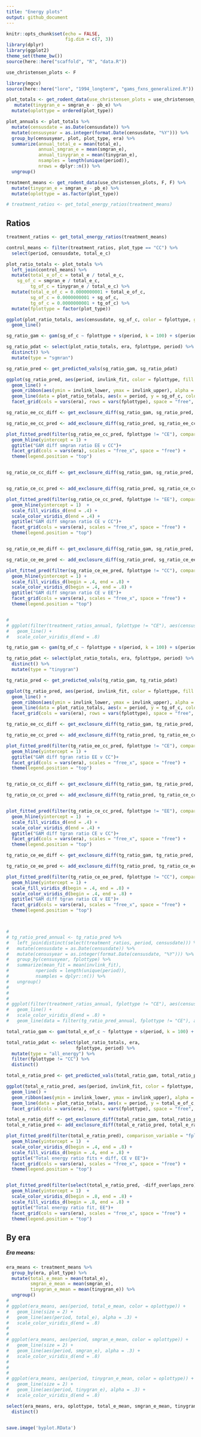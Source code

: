 ```yaml
---
title: "Energy plots"
output: github_document
---
```


```r
knitr::opts_chunk$set(echo = FALSE,
                      fig.dim = c(7, 3))
library(dplyr)
library(ggplot2)
theme_set(theme_bw())
source(here::here("scaffold", "R", "data.R"))
```

```r

use_christensen_plots <- F

library(mgcv)
source(here::here("lore", "1994_longterm", "gams_fxns_generalized.R"))

plot_totals <- get_rodent_data(use_christensen_plots = use_christensen_plots, return_plot = T) %>%
   mutate(tinygran_e = smgran_e - pb_e) %>%
  mutate(oplottype = ordered(plot_type))

plot_annuals <- plot_totals %>%
  mutate(censusdate = as.Date(censusdate)) %>%
  mutate(censusyear = as.integer(format.Date(censusdate, "%Y"))) %>%
  group_by(censusyear, plot, plot_type, era) %>%
  summarize(annual_total_e = mean(total_e),
            annual_smgran_e = mean(smgran_e),
            annual_tinygran_e = mean(tinygran_e),
            nsamples = length(unique(period)),
            nrows = dplyr::n()) %>%
  ungroup()

treatment_means <- get_rodent_data(use_christensen_plots, F, F) %>%
  mutate(tinygran_e = smgran_e - pb_e) %>%
  mutate(oplottype = as.factor(plot_type))

# treatment_ratios <- get_total_energy_ratios(treatment_means)

```


## Ratios


```r
treatment_ratios <- get_total_energy_ratios(treatment_means) 

control_means <- filter(treatment_ratios, plot_type == "CC") %>%
  select(period, censusdate, total_e_c)

plot_ratio_totals <- plot_totals %>%
  left_join(control_means) %>%
  mutate(total_e_of_c = total_e / total_e_c,
    sg_of_c = smgran_e / total_e_c,
         tg_of_c = tinygran_e / total_e_c) %>%
  mutate(total_e_of_c = 0.0000000001 + total_e_of_c,
         sg_of_c = 0.0000000001 + sg_of_c,
         tg_of_c = 0.0000000001 + tg_of_c) %>%
  mutate(fplottype = factor(plot_type))

```

```r

ggplot(plot_ratio_totals, aes(censusdate, sg_of_c, color = fplottype, group = plot)) +
  geom_line()

```



```r

sg_ratio_gam <- gam(sg_of_c ~ fplottype + s(period, k = 100) + s(period, by = fplottype, k = 100), family = "Gamma", data = plot_ratio_totals)

sg_ratio_pdat <- select(plot_ratio_totals, era, fplottype, period) %>%
  distinct() %>%
  mutate(type = "sgmran")

sg_ratio_pred <- get_predicted_vals(sg_ratio_gam, sg_ratio_pdat)

```

```r
ggplot(sg_ratio_pred, aes(period, invlink_fit, color = fplottype, fill = fplottype)) +
  geom_line() +
  geom_ribbon(aes(ymin = invlink_lower, ymax = invlink_upper), alpha = .5) +
  geom_line(data = plot_ratio_totals, aes(x = period, y = sg_of_c, color = fplottype, group = as.factor(plot)), inherit.aes= F) +
  facet_grid(cols = vars(era), rows = vars(fplottype), space = "free", scales = "free")
```

```r

sg_ratio_ee_cc_diff <- get_exclosure_diff(sg_ratio_gam, sg_ratio_pred, comparison_variable = "fplottype", comparison_level = 3)

sg_ratio_ee_cc_pred <- add_exclosure_diff(sg_ratio_pred, sg_ratio_ee_cc_diff)

plot_fitted_pred(filter(sg_ratio_ee_cc_pred, fplottype != "CE"), comparison_variable = "fplottype") +
  geom_hline(yintercept = 1) +
  ggtitle("GAM diff smgran ratio EE v CC")+
  facet_grid(cols = vars(era), scales = "free_x", space = "free") +
  theme(legend.position = "top")


sg_ratio_ce_cc_diff <- get_exclosure_diff(sg_ratio_gam, sg_ratio_pred, comparison_variable = "fplottype", comparison_level = 2)


sg_ratio_ce_cc_pred <- add_exclosure_diff(sg_ratio_pred, sg_ratio_ce_cc_diff)

plot_fitted_pred(filter(sg_ratio_ce_cc_pred, fplottype != "EE"), comparison_variable = "fplottype") +
  geom_hline(yintercept = 1)  +
  scale_fill_viridis_d(end = .4) +
  scale_color_viridis_d(end = .4) +
  ggtitle("GAM diff smgran ratio CE v CC")+
  facet_grid(cols = vars(era), scales = "free_x", space = "free") +
  theme(legend.position = "top")


sg_ratio_ce_ee_diff <- get_exclosure_diff(sg_ratio_gam, sg_ratio_pred, comparison_variable = "fplottype", comparison_level = 3, reference_level = 2)

sg_ratio_ce_ee_pred <- add_exclosure_diff(sg_ratio_pred, sg_ratio_ce_ee_diff)

plot_fitted_pred(filter(sg_ratio_ce_ee_pred, fplottype != "CC"), comparison_variable = "fplottype") +
  geom_hline(yintercept = 1) +
  scale_fill_viridis_d(begin = .4, end = .8) +
  scale_color_viridis_d(begin = .4, end = .8) +
  ggtitle("GAM diff smgran ratio CE v EE")+
  facet_grid(cols = vars(era), scales = "free_x", space = "free") +
  theme(legend.position = "top")


# 
# ggplot(filter(treatment_ratios_annual, fplottype != "CE"), aes(censusyear, mean_sg_ratio, color = fplottype)) +
#   geom_line() +
#   scale_color_viridis_d(end = .8)

```


```r

tg_ratio_gam <- gam(tg_of_c ~ fplottype + s(period, k = 100) + s(period, by = fplottype, k = 100), family = "Gamma", data = plot_ratio_totals)

tg_ratio_pdat <- select(plot_ratio_totals, era, fplottype, period) %>%
  distinct() %>%
  mutate(type = "tinygran")

tg_ratio_pred <- get_predicted_vals(tg_ratio_gam, tg_ratio_pdat)
```

```r
ggplot(tg_ratio_pred, aes(period, invlink_fit, color = fplottype, fill = fplottype)) +
  geom_line() +
  geom_ribbon(aes(ymin = invlink_lower, ymax = invlink_upper), alpha = .5) +
  geom_line(data = plot_ratio_totals, aes(x = period, y = tg_of_c, color = fplottype, group = as.factor(plot)), inherit.aes= F) +
  facet_grid(cols = vars(era), rows = vars(fplottype), space = "free", scales = "free")

```

```r

tg_ratio_ee_cc_diff <- get_exclosure_diff(tg_ratio_gam, tg_ratio_pred, comparison_variable = "fplottype", comparison_level = 3)

tg_ratio_ee_cc_pred <- add_exclosure_diff(tg_ratio_pred, tg_ratio_ee_cc_diff)

plot_fitted_pred(filter(tg_ratio_ee_cc_pred, fplottype != "CE"), comparison_variable = "fplottype") +
  geom_hline(yintercept = 1) +
  ggtitle("GAM diff tgran ratio EE v CC")+
  facet_grid(cols = vars(era), scales = "free_x", space = "free") +
  theme(legend.position = "top")


tg_ratio_ce_cc_diff <- get_exclosure_diff(tg_ratio_gam, tg_ratio_pred, comparison_variable = "fplottype", comparison_level = 2)

tg_ratio_ce_cc_pred <- add_exclosure_diff(tg_ratio_pred, tg_ratio_ce_cc_diff)


plot_fitted_pred(filter(tg_ratio_ce_cc_pred, fplottype != "EE"), comparison_variable = "fplottype") +
  geom_hline(yintercept = 1)  +
  scale_fill_viridis_d(end = .4) +
  scale_color_viridis_d(end = .4) +
  ggtitle("GAM diff tgran ratio CE v CC")+
  facet_grid(cols = vars(era), scales = "free_x", space = "free") +
  theme(legend.position = "top")
```

```r

tg_ratio_ce_ee_diff <- get_exclosure_diff(tg_ratio_gam, tg_ratio_pred, comparison_variable = "fplottype", comparison_level = 3, reference_level = 2)

tg_ratio_ce_ee_pred <- add_exclosure_diff(tg_ratio_pred, tg_ratio_ce_ee_diff)

plot_fitted_pred(filter(tg_ratio_ce_ee_pred, fplottype != "CC"), comparison_variable = "fplottype") +
  geom_hline(yintercept = 1) +
  scale_fill_viridis_d(begin = .4, end = .8) +
  scale_color_viridis_d(begin = .4, end = .8) +
  ggtitle("GAM diff tgran ratio CE v EE")+
  facet_grid(cols = vars(era), scales = "free_x", space = "free") +
  theme(legend.position = "top")



# 
# tg_ratio_pred_annual <- tg_ratio_pred %>%
#   left_join(distinct(select(treatment_ratios, period, censusdate))) %>% 
#   mutate(censusdate = as.Date(censusdate)) %>%
#   mutate(censusyear = as.integer(format.Date(censusdate, "%Y"))) %>%
#   group_by(censusyear, fplottype) %>%
#   summarize(mean_fit = mean(invlink_fit),
#          nperiods = length(unique(period)),
#          nsamples = dplyr::n()) %>%
#   ungroup()
# 
#   
# 
# ggplot(filter(treatment_ratios_annual, fplottype != "CE"), aes(censusyear, mean_tg_ratio, color = fplottype)) +
#   geom_line() +
#   scale_color_viridis_d(end = .8) +
#   geom_line(data = filter(tg_ratio_pred_annual, fplottype != "CE"), aes(censusyear, mean_fit))

```

```r

total_ratio_gam <- gam(total_e_of_c ~ fplottype + s(period, k = 100) + s(period, by = fplottype, k = 100), family = "Gamma", data = filter(plot_ratio_totals, fplottype != "CC"))

total_ratio_pdat <- select(plot_ratio_totals, era, 
                          fplottype, period) %>%
  mutate(type = "all_energy") %>%
  filter(fplottype != "CC") %>%
  distinct()

total_e_ratio_pred <- get_predicted_vals(total_ratio_gam, total_ratio_pdat)
```

```r


ggplot(total_e_ratio_pred, aes(period, invlink_fit, color = fplottype, fill = fplottype)) +
  geom_line() +
  geom_ribbon(aes(ymin = invlink_lower, ymax = invlink_upper), alpha = .5) +
  geom_line(data = plot_ratio_totals, aes(x = period, y = total_e_of_c, color = fplottype, group = as.factor(plot)), inherit.aes= F) +
  facet_grid(cols = vars(era), rows = vars(fplottype), space = "free", scales = "free")

```

```r

total_e_ratio_diff <- get_exclosure_diff(total_ratio_gam, total_ratio_pdat, comparison_variable = "fplottype", comparison_level = 3, reference_level = 2)
total_e_ratio_pred <- add_exclosure_diff(total_e_ratio_pred, total_e_ratio_diff)

plot_fitted_pred(filter(total_e_ratio_pred), comparison_variable = "fplottype") +
  geom_hline(yintercept = 1)  +
  scale_color_viridis_d(begin = .4, end = .8) +
  scale_fill_viridis_d(begin = .4, end = .8) +
  ggtitle("Total energy ratio fits + diff, CE v EE")+
  facet_grid(cols = vars(era), scales = "free_x", space = "free") +
  theme(legend.position = "top")


plot_fitted_pred(filter(select(total_e_ratio_pred, -diff_overlaps_zero), fplottype == "EE"), comparison_variable = "fplottype") +
  geom_hline(yintercept = 1)  +
  scale_color_viridis_d(begin = .8, end = .8) +
  scale_fill_viridis_d(begin = .8, end = .8) +
  ggtitle("Total energy ratio fit, EE")+
  facet_grid(cols = vars(era), scales = "free_x", space = "free") +
  theme(legend.position = "top")

```

## By era

##### Era means:

```r

era_means <- treatment_means %>%
  group_by(era, plot_type) %>%
  mutate(total_e_mean = mean(total_e),
         smgran_e_mean = mean(smgran_e),
         tinygran_e_mean = mean(tinygran_e)) %>%
  ungroup()
# 
# ggplot(era_means, aes(period, total_e_mean, color = oplottype)) +
#   geom_line(size = 2) +
#   geom_line(aes(period, total_e), alpha = .3) +
#   scale_color_viridis_d(end = .8)
# 
# 
# ggplot(era_means, aes(period, smgran_e_mean, color = oplottype)) +
#   geom_line(size = 2) +
#   geom_line(aes(period, smgran_e), alpha = .3) +
#   scale_color_viridis_d(end = .8)
# 
# 
# 
# ggplot(era_means, aes(period, tinygran_e_mean, color = oplottype)) +
#   geom_line(size = 2) +
#   geom_line(aes(period, tinygran_e), alpha = .3) +
#   scale_color_viridis_d(end = .8)

select(era_means, era, oplottype, total_e_mean, smgran_e_mean, tinygran_e_mean) %>%
  distinct()


save.image('byplot.RData')

```

<!-- ### gls on ratios -->

<!-- ##### Era ratios: -->

<!-- ```{r} -->

<!-- era_ratios <- treatment_ratios
<!--   group_by(era, oplottype) %>% -->
<!--   mutate(te_mean = mean(total_e_of_c), -->
<!--          sg_mean = mean(sg_of_c), -->
<!--          tg_mean = mean(tg_of_c)) %>% -->
<!--   ungroup() -->


<!-- select(era_ratios, era, oplottype, te_mean, sg_mean, tg_mean) %>% -->
<!--   distinct() -->

<!-- ggplot(era_ratios, aes(period, te_mean, color = oplottype)) + -->
<!--   geom_line(size = 2) + -->
<!--   geom_line(aes(period, total_e_of_c), alpha = .3) + -->
<!--   scale_color_viridis_d(end = .8) -->


<!-- # ggplot(era_ratios, aes(period, sg_mean, color = oplottype)) + -->
<!-- #   geom_line(size = 2) + -->
<!-- #   geom_line(aes(period, sg_of_c), alpha = .3) + -->
<!-- #   scale_color_viridis_d(end = .8) -->
<!-- #  -->
<!-- #  -->
<!-- #  -->
<!-- # ggplot(era_ratios, aes(period, tg_mean, color = oplottype)) + -->
<!-- #   geom_line(size = 2) + -->
<!-- #   geom_line(aes(period, tg_of_c), alpha = .3) + -->
<!-- #   scale_color_viridis_d(end = .8) -->
<!-- #  -->

<!-- treatment_ratios_no_c <- filter(treatment_ratios, fplottype != "CC") %>% -->
<!--   mutate(fplottype = as.factor(plot_type)) -->
<!-- ``` -->

<!-- ##### Total energy ratios GLS -->

<!-- This fit includes CC plots, for which ratio always = 1.  -->

<!-- ```{r} -->
<!-- ter_gls <- gls(total_e_of_c ~ era * fplottype, data = treatment_ratios, correlation = corAR1(form = ~period|fplottype)) -->
<!-- summary(pairs(lsmeans(ter_gls, specs = ~fplottype | era))) -->

<!-- ``` -->

<!-- This fit has CC plots removed. -->

<!-- ```{r} -->
<!-- ter_gls <- gls(total_e_of_c ~ era * fplottype, data = treatment_ratios_no_c, correlation = corAR1(form = ~period|fplottype)) -->
<!-- summary(pairs(lsmeans(ter_gls, specs = ~fplottype | era))) -->
<!-- summary(pairs(lsmeans(ter_gls, specs = ~era | fplottype))) -->

<!-- ``` -->

<!-- ##### Smgran ratio GLS -->

<!-- ```{r} -->
<!-- sgr_gls <- gls(sg_of_c ~ era * fplottype, data = treatment_ratios, correlation = corAR1(form = ~period|fplottype)) -->
<!-- summary(pairs(lsmeans(sgr_gls, specs = ~fplottype | era))) -->

<!-- ``` -->

<!-- ##### Tiny gran ratio GLS -->

<!-- ```{r} -->
<!-- tgr_gls <- gls(tg_of_c ~ era * fplottype, data = treatment_ratios, correlation = corAR1(form = ~period|fplottype)) -->
<!-- summary(pairs(lsmeans(tgr_gls, specs = ~fplottype | era))) -->

<!-- ``` -->



<!-- ### glm on ratios -->

<!-- ##### Total energy GLM -->

<!-- With  controls: -->

<!-- ```{r} -->

<!-- ter_glm <- gam(total_e_of_c ~ era * fplottype, data = treatment_ratios, family = "Gamma") -->
<!-- summary(pairs(regrid(lsmeans(ter_glm, specs = ~fplottype | era)))) -->
<!-- ``` -->

<!-- Without controls: -->

<!-- ```{r} -->

<!-- ter_glm <- gam(total_e_of_c ~ era * fplottype, data = treatment_ratios_no_c, family = "Gamma") -->
<!-- summary(pairs(regrid(lsmeans(ter_glm, specs = ~fplottype | era)))) -->


<!-- ``` -->

<!-- ##### Small granivore ratio GLM -->

<!-- ```{r} -->
<!-- sgr_glm <- gam(sg_of_c ~ era * fplottype, data = treatment_ratios, family = "Gamma") -->
<!-- #summary(pairs(lsmeans(sgr_glm, specs = ~fplottype | era))) -->
<!-- summary(pairs(regrid(lsmeans(sgr_glm, specs = ~fplottype | era)))) -->
<!-- ``` -->


<!-- ##### Tiny granivore ratio GLM -->

<!-- ```{r} -->
<!-- tgr_glm <- gam(tg_of_c ~ era * fplottype, data = treatment_ratios, family = "Gamma") -->
<!-- summary(pairs(regrid(lsmeans(tgr_glm, specs = ~fplottype | era)))) -->

<!-- ``` -->